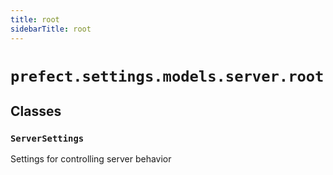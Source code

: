 ```yaml
---
title: root
sidebarTitle: root
---
```


# `prefect.settings.models.server.root`

## Classes

### `ServerSettings`


Settings for controlling server behavior

